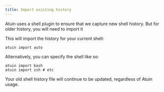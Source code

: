 ```yaml
---
title: Import existing history
---
```


Atuin uses a shell plugin to ensure that we capture new shell history. But for
older history, you will need to import it

This will import the history for your current shell:
```
atuin import auto
```

Alternatively, you can specify the shell like so:

```
atuin import bash
atuin import zsh # etc
```

Your old shell history file will continue to be updated, regardless of Atuin usage.
